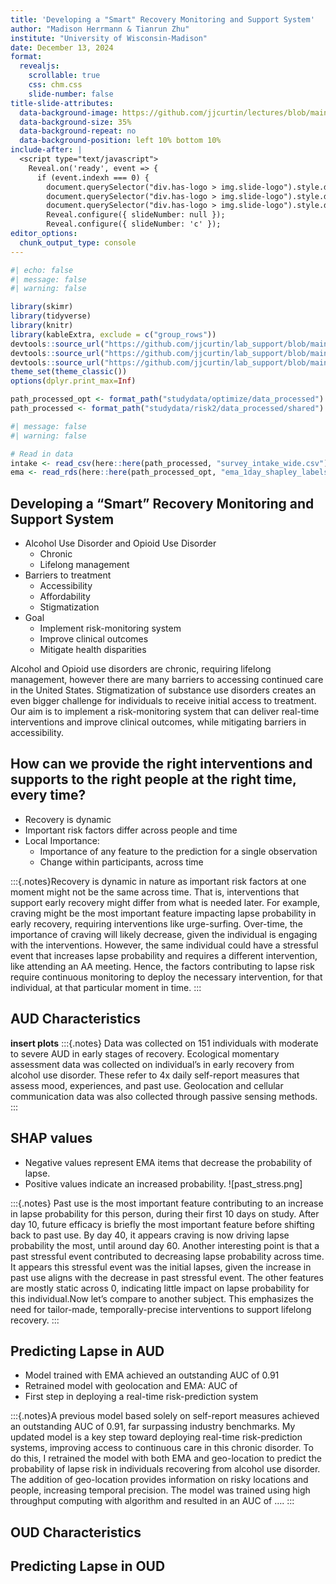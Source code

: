 ```yaml
---
title: 'Developing a "Smart" Recovery Monitoring and Support System'
author: "Madison Herrmann & Tianrun Zhu"
institute: "University of Wisconsin-Madison"
date: December 13, 2024
format: 
  revealjs:
    scrollable: true
    css: chm.css
    slide-number: false 
title-slide-attributes:
  data-background-image: https://github.com/jjcurtin/lectures/blob/main/images/smartphone_know_you.png?raw=true
  data-background-size: 35%
  data-background-repeat: no
  data-background-position: left 10% bottom 10%
include-after: |
  <script type="text/javascript">
    Reveal.on('ready', event => {
      if (event.indexh === 0) {
        document.querySelector("div.has-logo > img.slide-logo").style.display = "block";
        document.querySelector("div.has-logo > img.slide-logo").style.display = "block";
        document.querySelector("div.has-logo > img.slide-logo").style.display = "none";
        Reveal.configure({ slideNumber: null });
        Reveal.configure({ slideNumber: 'c' });
editor_options: 
  chunk_output_type: console
---
```


```r
#| echo: false
#| message: false
#| warning: false

library(skimr)
library(tidyverse) 
library(knitr)
library(kableExtra, exclude = c("group_rows"))
devtools::source_url("https://github.com/jjcurtin/lab_support/blob/main/fun_eda.R?raw=true")
devtools::source_url("https://github.com/jjcurtin/lab_support/blob/main/format_path.R?raw=true")
devtools::source_url("https://github.com/jjcurtin/lab_support/blob/main/fun_plots.R?raw=true")
theme_set(theme_classic())
options(dplyr.print_max=Inf)

path_processed_opt <- format_path("studydata/optimize/data_processed")
path_processed <- format_path("studydata/risk2/data_processed/shared")
```

```r
#| message: false
#| warning: false

# Read in data
intake <- read_csv(here::here(path_processed, "survey_intake_wide.csv"))
ema <- read_rds(here::here(path_processed_opt, "ema_1day_shapley_labels.rds"))
```

## Developing a "Smart" Recovery Monitoring and Support System

::: incremental
-   Alcohol Use Disorder and Opioid Use Disorder
    -   Chronic
    -   Lifelong management
-   Barriers to treatment
    -   Accessibility
    -   Affordability
    -   Stigmatization
-   Goal
    -   Implement risk-monitoring system
    -   Improve clinical outcomes
    -   Mitigate health disparities
:::

:::{.notes}
Alcohol and Opioid use disorders are chronic, requiring lifelong management, however there are many barriers to accessing continued care in the United States. Stigmatization of substance use disorders creates an even bigger challenge for individuals to receive initial access to treatment. Our aim is to implement a risk-monitoring system that can deliver real-time interventions and improve clinical outcomes, while mitigating barriers in accessibility.
:::

## How can we provide the **right interventions and supports** to the **right people** at the **right time**, **every time**?

::: incremental
-   Recovery is dynamic
-   Important risk factors differ across people and time
-   Local Importance:
    -   Importance of any feature to the prediction for a single observation
    -   Change within participants, across time
:::

:::{.notes}Recovery is dynamic in nature as important risk factors at one moment might not be the same across time. That is, interventions that support early recovery might differ from what is needed later. For example, craving might be the most important feature impacting lapse probability in early recovery, requiring interventions like urge-surfing. Over-time, the importance of craving will likely decrease, given the individual is engaging with the interventions. However, the same individual could have a stressful event that increases lapse probability and requires a different intervention, like attending an AA meeting. Hence, the factors contributing to lapse risk require continuous monitoring to deploy the necessary intervention, for that individual, at that particular moment in time.
:::

## AUD Characteristics

**insert plots** 
:::{.notes} Data was collected on 151 individuals with moderate to severe AUD in early stages of recovery. Ecological momentary assessment data was collected on individual's in early recovery from alcohol use disorder. These refer to 4x daily self-report measures that assess mood, experiences, and past use. Geolocation and cellular communication data was also collected through passive sensing methods. ::: 

## SHAP values

::: incremental
-   Negative values represent EMA items that decrease the probability of lapse.
-   Positive values indicate an increased probability. 
![past_stress.png]
:::

:::{.notes} Past use is the most important feature contributing to an increase in lapse probability for this person, during their first 10 days on study. After day 10, future efficacy is briefly the most important feature before shifting back to past use. By day 40, it appears craving is now driving lapse probability the most, until around day 60. Another interesting point is that a past stressful event contributed to decreasing lapse probability across time. It appears this stressful event was the initial lapses, given the increase in past use aligns with the decrease in past stressful event. The other features are mostly static across 0, indicating little impact on lapse probability for this individual.Now let's compare to another subject. This emphasizes the need for tailor-made, temporally-precise interventions to support lifelong recovery.
:::

## Predicting Lapse in AUD

::: incremental
-   Model trained with EMA achieved an outstanding AUC of 0.91
-   Retrained model with geolocation and EMA: AUC of
-   First step in deploying a real-time risk-prediction system
:::

:::{.notes}A previous model based solely on self-report measures achieved an outstanding AUC of 0.91, far surpassing industry benchmarks. My updated model is a key step toward deploying real-time risk-prediction systems, improving access to continuous care in this chronic disorder. To do this, I retrained the model with both EMA and geo-location to predict the probability of lapse risk in individuals recovering from alcohol use disorder. The addition of geo-location provides information on risky locations and people, increasing temporal precision. The model was trained using high throughput computing with algorithm and resulted in an AUC of ....
:::

## OUD Characteristics

## Predicting Lapse in OUD
